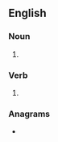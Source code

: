 {{also|Memos|mémos}}
==English==

===Noun===
{{head|en|noun form}}

# {{plural of|memo|lang=en}}

===Verb===
{{head|en|verb form}}

# {{en-third-person singular of|memo}}

===Anagrams===
* {{anagrams|en|a=emmos|Somme|momes}}